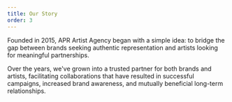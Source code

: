 ```yaml
---
title: Our Story
order: 3
---
```


Founded in 2015, APR Artist Agency began with a simple idea: to bridge the gap between brands seeking authentic representation and artists looking for meaningful partnerships.

Over the years, we've grown into a trusted partner for both brands and artists, facilitating collaborations that have resulted in successful campaigns, increased brand awareness, and mutually beneficial long-term relationships.
